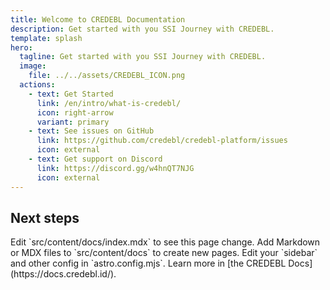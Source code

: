 ```yaml
---
title: Welcome to CREDEBL Documentation
description: Get started with you SSI Journey with CREDEBL.
template: splash
hero:
  tagline: Get started with you SSI Journey with CREDEBL.
  image:
    file: ../../assets/CREDEBL_ICON.png
  actions:
    - text: Get Started
      link: /en/intro/what-is-credebl/
      icon: right-arrow
      variant: primary
    - text: See issues on GitHub
      link: https://github.com/credebl/credebl-platform/issues
      icon: external
    - text: Get support on Discord
      link: https://discord.gg/w4hnQT7NJG
      icon: external
---
```



## Next steps

<CardGrid stagger>
	<Card title="Update content" icon="pencil">
		Edit `src/content/docs/index.mdx` to see this page change.
	</Card>
	<Card title="Add new content" icon="add-document">
		Add Markdown or MDX files to `src/content/docs` to create new pages.
	</Card>
	<Card title="Configure your site" icon="setting">
		Edit your `sidebar` and other config in `astro.config.mjs`.
	</Card>
	<Card title="Read the docs" icon="open-book">
		Learn more in [the CREDEBL Docs](https://docs.credebl.id/).
	</Card>
</CardGrid>
